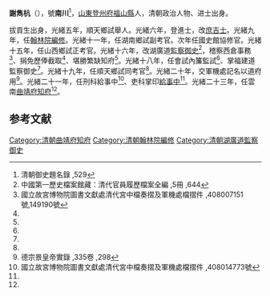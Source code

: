 '''謝雋杭'''（{{bd|1841年||1916年|catIdx=}}），號'''南川'''<ref>清朝御史題名錄 ,529</ref>，[[山東|山東]][[登州府|登州府]][[福山縣|福山縣]]人，清朝政治人物、进士出身。

拔貢生出身，光緒五年，順天鄉試舉人。光緒六年，登進士，改[[庶吉士|庶吉士]]。光緒九年，任[[翰林院|翰林院]][[編修|編修]]。光緒十一年，任湖南鄉試副考官。次年任國史館協修官。光緒十五年，任山西鄉試正考官。光緒十六年，改湖廣道[[監察御史|監察御史]]<ref name="#1">中國第一歷史檔案館藏：清代官員履歷檔案全編 ,5冊 ,644</ref>，稽察西倉事務<ref name="#2">國立故宮博物院圖書文獻處清代宮中檔奏摺及軍機處檔摺件 ,408007151號,149190號</ref>、捐免歷俸截取<ref name="#1"/>、堪勝繁缺知府<ref name="#1"/>。光緒十八年，任會試內簾監試<ref name="#2"/>、掌福建道監察御史<ref name="#1"/>。光緒十九年，任順天鄉試同考官<ref name="#1"/>。光緒二十年，交軍機處記名以道府用<ref>德宗景皇帝實錄 ,335卷 ,298</ref>。光緒二十一年，任刑科給事中<ref>國立故宮博物院圖書文獻處清代宮中檔奏摺及軍機處檔摺件 ,408014773號</ref>、吏科掌印[[給事中|給事中]]<ref name="#2"/>。光緒二十三年，任雲南[[曲靖府|曲靖府]][[知府|知府]]<ref name="#2"/>。

==参考文献==
{{reflist|2}}
{{清朝人物小作品}}
{{光緒六年庚辰科殿試金榜}}
[[Category:清朝曲靖府知府|Category:清朝曲靖府知府]]
[[Category:清朝翰林院編修|Category:清朝翰林院編修]]
[[Category:清朝湖廣道監察御史|Category:清朝湖廣道監察御史]]